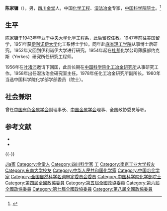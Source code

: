 {{Infobox scientist
| 图像       = 
| 图像说明   = 
| 姓名       = 陈家镛
| 原文名     = 
| 本名       = 
| 出生日期   = {{birth date|1922|2|17}} 
| 出生地点   = {{ROC-1912}}[[四川省|四川省]][[金堂县|金堂县]]
| 逝世日期   = {{death date and age|2019|08|26|1922|2|17}} 
| 逝世地点   = {{PRC}}[[北京市|北京市]]
| 死因 = 
| 墓地 = [[八宝山革命公墓|八宝山革命公墓]]
| 国籍       = {{PRC}}
| 别名       = 
| 母校       = [[国立中央大学|国立中央大学]]<br>[[伊利诺伊大学|伊利诺伊大学]]<br>[[麻省理工学院|麻省理工学院]]
| 机构       = [[中国科学院|中国科学院]]化工冶金研究所
| 研究领域   = 化学工程<br>湿法冶金
| 知名原因     = 在中国实施湿法冶金
| 博士导师   = H.F.约翰斯通<br>夏洛克·斯旺
| 博士生     = 
| 配偶       = 刘蓉<!--{{marriage|姓名|年份}} -->
| 伴侣       = 
| 子女       = 2女
| 受影响于   = 
| 影响于     = 
| 奖项       = <!--  {{Awards|award= |year= |title= }} -->
| 网站       = <!-- {{URL| }} -->
| 签名       = 
}}
'''陈家镛'''（{{bd|1922年|2月17日|2019年|8月26日|catIdx=Chen陈}}），男，[[四川|四川]][[金堂|金堂]]人，中国[[化学工程|化学工程]]、[[湿法冶金|湿法冶金]]专家，[[中国科学院院士|中国科学院院士]]。<ref>{{Cite web|title=痛失院士：我国湿法冶金开拓者陈家镛逝世，享年97岁|url=https://www.thepaper.cn/newsDetail_forward_4256218|accessdate=2019-08-28|work=澎湃新闻|archive-url=https://web.archive.org/web/20190827001411/https://www.thepaper.cn/newsDetail_forward_4256218|archive-date=2019-08-27|dead-url=yes}}</ref>

== 生平 ==
陈家镛于1943年毕业于[[國立中央大學_(南京)|中央大学]]化学工程系，此后留校任教。1947年前往美国留学，1951年获[[伊利诺伊大学|伊利诺伊大学]]化工系博士学位。同年赴[[麻省理工学院|麻省理工学院]]从事博士后研究。1952年又回到伊利诺伊大学进行研究。1954年起在[[杜邦|杜邦]]化学公司薄膜部约克斯（Yerkes）研究所任研究工程师。

1956年在[[叶渚沛|叶渚沛]]邀请下回国，此后长期在[[中国科学院化工冶金研究所|中国科学院化工冶金研究所]]从事研究工作。1958年出任湿法治金研究室主任。1978年任化工冶金研究所副所长。1980年当选中国科学院化学部学部委员（院士）。

== 社会兼职 ==
曾任[[中国有色金属学会|中国有色金属学会]]副理事长、[[中国金属学会|中国金属学会]]理事、全国政协委员等职。

== 参考文献 ==
{{Reflist}}
{{ReflistH}}
* {{cite web |url = http://cqt.njut.edu.cn/sz/artcle_view.asp?id=1574 |title = 杰出校友——陈家镛 |publisher = 南京工业大学 |access-date = 2011-10-31 |archive-url = https://web.archive.org/web/20160308002313/http://cqt.njut.edu.cn/sz/artcle_view.asp?id=1574 |archive-date = 2016-03-08 |dead-url = yes }}
* {{cite web|url =http://news.xinhuanet.com/tech/2009-09/21/content_12089187.htm|title =我国湿法冶金的开拓者陈家镛|publisher =新华网|date =2009-09-21|deadurl =yes|archiveurl =https://web.archive.org/web/20091003015352/http://news.xinhuanet.com/tech/2009-09/21/content_12089187.htm|archivedate =2009-10-03}}
{{ReflistF}}

{{-}}
{{中国科学院化学部院士}}
{{Navboxes
| title  = 陈家镛在[[全国科学技术名词审定委员会|全国科学技术名词审定委员会]]的职务
| list1  =
{{全国自然科学名词审定委员会第一届全国委员会}}
}}

{{Authority control}}
{{DEFAULTSORT:Chen陈}}
[[Category:陈姓|Jia家]]
[[Category:金堂人|Category:金堂人]]
[[Category:四川科学家|Category:四川科学家]]
[[Category:國立中央大學大陸時期校友|工]]
[[Category:南京工业大学校友|Category:南京工业大学校友]]
[[Category:东南大学校友|Category:东南大学校友]]
[[Category:中华人民共和国化学家|Category:中华人民共和国化学家]]
[[Category:中国冶金学家|Category:中国冶金学家]]
[[Category:全国自然科学名词审定委员会委员|Category:全国自然科学名词审定委员会委员]]
[[Category:中国科学院化学部院士|Category:中国科学院化学部院士]]
[[Category:第四屆全國政協委員|Category:第四屆全國政協委員]]
[[Category:第五屆全國政協委員|Category:第五屆全國政協委員]]
[[Category:第六屆全國政協委員|Category:第六屆全國政協委員]]
[[Category:第七屆全國政協委員|Category:第七屆全國政協委員]]
[[Category:第八屆全國政協委員|Category:第八屆全國政協委員]]